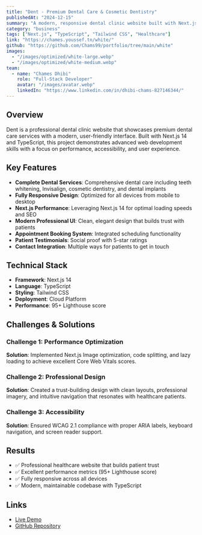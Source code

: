 ```yaml
---
title: "Dent - Premium Dental Care & Cosmetic Dentistry"
publishedAt: "2024-12-15"
summary: "A modern, responsive dental clinic website built with Next.js featuring premium dental care services including teeth whitening, Invisalign, cosmetic dentistry, and dental implants."
category: "business"
tags: ["Next.js", "TypeScript", "Tailwind CSS", "Healthcare"]
link: "https://chames.youssef.tn/white/"
github: "https://github.com/Chams99/portfolio/tree/main/white"
images:
  - "/images/optimized/white-large.webp"
  - "/images/optimized/white-medium.webp"
team:
  - name: "Chames Dhibi"
    role: "Full-Stack Developer"
    avatar: "/images/avatar.webp"
    linkedIn: "https://www.linkedin.com/in/dhibi-chams-827146344/"
---
```


## Overview

Dent is a professional dental clinic website that showcases premium dental care services with a modern, user-friendly interface. Built with Next.js 14 and TypeScript, this project demonstrates advanced web development skills with a focus on performance, accessibility, and user experience.

## Key Features

- **Complete Dental Services**: Comprehensive dental care including teeth whitening, Invisalign, cosmetic dentistry, and dental implants
- **Fully Responsive Design**: Optimized for all devices from mobile to desktop
- **Next.js Performance**: Leveraging Next.js 14 for optimal loading speeds and SEO
- **Modern Professional UI**: Clean, elegant design that builds trust with patients
- **Appointment Booking System**: Integrated scheduling functionality
- **Patient Testimonials**: Social proof with 5-star ratings
- **Contact Integration**: Multiple ways for patients to get in touch

## Technical Stack

- **Framework**: Next.js 14
- **Language**: TypeScript
- **Styling**: Tailwind CSS
- **Deployment**: Cloud Platform
- **Performance**: 95+ Lighthouse score

## Challenges & Solutions

### Challenge 1: Performance Optimization
**Solution**: Implemented Next.js Image optimization, code splitting, and lazy loading to achieve excellent Core Web Vitals scores.

### Challenge 2: Professional Design
**Solution**: Created a trust-building design with clean layouts, professional imagery, and intuitive navigation that resonates with healthcare patients.

### Challenge 3: Accessibility
**Solution**: Ensured WCAG 2.1 compliance with proper ARIA labels, keyboard navigation, and screen reader support.

## Results

- ✅ Professional healthcare website that builds patient trust
- ✅ Excellent performance metrics (95+ Lighthouse score)
- ✅ Fully responsive across all devices
- ✅ Modern, maintainable codebase with TypeScript

## Links

- [Live Demo](https://chames.youssef.tn/white/)
- [GitHub Repository](https://github.com/Chams99/portfolio/tree/main/white)

